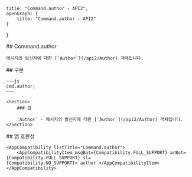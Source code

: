 
    title: "Command.author - API2",
    openGraph: {
        title: "Command.author - API2"
    }
}

<Section>
    ## Command.author

    메시지의 발신자에 대한 [`Author`](/api2/Author) 객체입니다.
</Section>
<Section>
    ## 구문

    ~~~js
    cmd.author;
    ~~~

    <Section>
        ### 값

        `Author` - 메시지의 발신자에 대한 [`Author`](/api2/Author) 객체입니다.
    </Section>
</Section>
<Section>
    ## 앱 호환성

    <AppCompatibility listTitle="Command.author">
        <AppCompatibilityItem msgBot={Compatibility.FULL_SUPPORT} arBot={Compatibility.FULL_SUPPORT} sl={Compatibility.NO_SUPPORT}>`author`</AppCompatibilityItem>
    </AppCompatibility>
</Section>